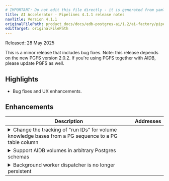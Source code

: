 ```yaml
---
# IMPORTANT: Do not edit this file directly - it is generated from yaml source.
title: AI Accelerator - Pipelines 4.1.1 release notes
navTitle: Version 4.1.1
originalFilePath: product_docs/docs/edb-postgres-ai/1.2/ai-factory/pipeline/rel_notes/src/rel_notes_4.1.1.yml
editTarget: originalFilePath
---
```


Released: 28 May 2025

This is a minor release that includes bug fixes.
Note: this release depends on the new PGFS version 2.0.2. If you're using PGFS together with AIDB, please update PGFS as well.

## Highlights

- Bug fixes and UX enhancements.

## Enhancements

<table class="table w-100"><thead><tr><th>Description</th><th width="10%">Addresses</th></tr></thead><tbody>
<tr><td><details><summary>Change the tracking of &quot;run IDs&quot; for volume knowledge bases from a PG sequence to a PG table column</summary><hr/><p>Knowledge bases with volume source need to assign an incrementing ID to each listing done on the source.
This is necessary to detect when a listing is complete and recognize which previously seen objects were not encountered any more.
In this release the method for tracking run IDs is changed to a table column since the Postgres sequence used before did not
work on Postgres Distributed (PGD) clusters.</p>
</details></td><td></td></tr>
<tr><td><details><summary>Support AIDB volumes in arbitrary Postgres schemas</summary><hr/><p>Volumes for AIDB can be created in arbitrary schemas in Postgres either by exlicitly passing a schema to the create function, or by
setting a &quot;current schema&quot; via the search path. When using volumes in AIDB pipelines, the volume reference needs to be stored.
AIDB will now store and explicitly use a schema when later executing a pipeline. Previously, the search path was used to find volumes.</p>
</details></td><td></td></tr>
<tr><td><details><summary>Background worker dispatcher is no longer persistent</summary><hr/><p>When background workers are enabled for AIDB, a root-worker will start a database dispatcher for each database within the Postgres instance.
This database dispatcher checks if AIDB is installed in the DB and if any pipelines need to be run in the background.
The database dispatcher is now no longer a permanent process by default. When a database does not use AIDB, the database dispatcher
exits and will be re-started to check for AIDB every 2 minutes.
This avoids holding a permanent connection to the DB that would block e.g. &quot;drop table&quot; commands.
If AIDB is installed in the DB, then the database dispatcher worker will keep running. Users can drop the extension in order to release the connection.</p>
</details></td><td></td></tr>
</tbody></table>


